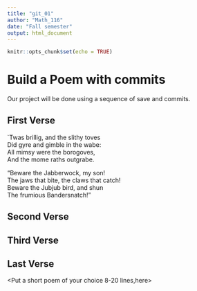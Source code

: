 ---
title: "git_01"
author: "Math_116"
date: "Fall semester"
output: html_document
---

```{r setup, include=FALSE}
knitr::opts_chunk$set(echo = TRUE)
```
# Build a Poem with commits
Our project will be done using a sequence of save and commits.

## First Verse 
<Put the first two verses of Jabberwocky by Lewis Carrol in this section>
`Twas brillig, and the slithy toves     
   Did gyre and gimble in the wabe:      
 All mimsy were the borogoves,          
   And the mome raths outgrabe.         
   
   "Beware the Jabberwock, my son!         
   The jaws that bite, the claws that catch!    
 Beware the Jubjub bird, and shun      
   The frumious Bandersnatch!"       
   
## Second Verse
<Put the first two verses of The Road Not Taken by Robert Frost here>

## Third Verse
<Put the first two verses of The Walrus and the Carpenter here>

## Last Verse
<Put a short poem of your choice 8-20 lines,here>

